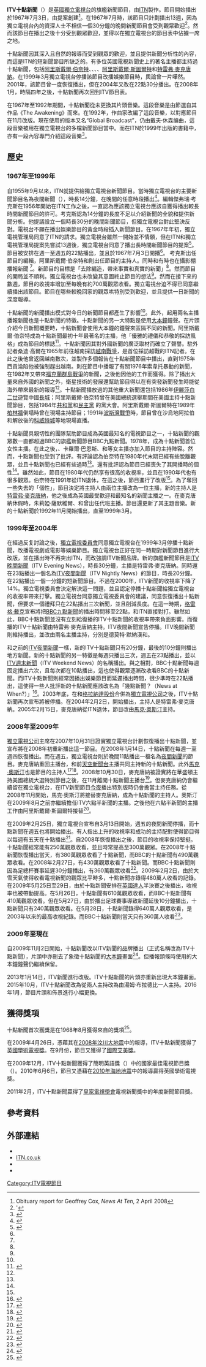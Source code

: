 {{電視節目信息框
| 顏色       = ITV News
| 名稱       = ITV十點新聞<br/>{{lang|en|ITV News at Ten}}
| 原名       =
| 圖片       = 
| 圖說       =
| 類型       = 新聞節目
| 原創       =
| 發展       =
| 導演       =
| 主持       = 詳見[[#主持人|主持人]]
| 演出       =
| 配音       =
| 旁白       =
| 主題曲     =
| 片頭曲     =
| 片尾曲     =
| 作曲       =
| 國家       =
| 地區       = {{GBR}}
| 語言       = [[英語|英語]]
| 季數       =
| 系列數     =
| 集數       =
| 每集列表   =
| 執行製片   =
| 製片人     = [[獨立電視新聞|獨立電視新聞]]
| 監製   =
| 副製片人   =
| 共同製片人 =
| 編審       =
| 剪輯       = [[吉奧夫·希爾|吉奧夫·希爾]]
| 外景       =
| 機位       =
| 每集長     = 40-45分鐘（包括地方分台新闻）
| 頻道       =
| 電視網     = [[獨立電視台_(頻道)|ITV]]、[[蘇格蘭電視台|STV]]、[[UTV電視台|UTV]]
| 電視臺     =
| 視頻制式   = {{lang|en|HDTV 1080i}}
| 音頻制式   = 立體聲
| 首播國家   = {{UK}}
| 首播地區   =
| 開始       = [[1967年|1967年]][[7月3日|7月3日]]－[[1999年|1999年]][[3月5日|3月5日]]<br/>[[2001年|2001年]][[1月22日|1月22日]]－[[2004年|2004年]][[10月29日|10月29日]]<br/>[[2008年|2008年]][[1月14日|1月14日]]
| 結束       =
| 晚於       =
| 早於       = 
| 相關劇集   =
| 中國大陸名稱 =
| 臺灣名稱     =
| 港澳名稱     =
| 馬新名稱     =
| 官方網站   = http://www.itv.com/news
| imdb_id    =
| tv_com_id  =
}}

'''ITV十點新聞'''（{{lang|en|'''''ITV News at Ten'''''}}）是[[英國|英國]][[獨立電視台_(英國)|獨立電視台]]的旗艦新聞節目，由[[ITN|ITN]]製作。節目開始播出於1967年7月3日，由{{link-en|傑弗瑞·考克斯|Geoffrey Cox (journalist)}}提案創建<ref>Obituary report for Geoffrey Cox, ''News At Ten'', 2 April 2008</ref>。在1967年7月時，該節目只計劃播出13週，因為獨立電視台內的資深人士不相信一個30分鐘的晚間新聞節目會受到觀眾歡迎<ref name="ReferenceA">'{{cite AV media |people=Rees, Norman, Gardner, Andrew, Nicholas, David, Purvis, Stewart |year=5 March 1999 |title= Turning back the clock' report, ''News at Ten''|trans_title= |medium=[[Television|Television]] |language= |url= |accessdate= |archiveurl= |archivedate= |format= |time= |location=[[London|London]], [[England|England]] |publisher=[[ITN|ITN]] |id= |isbn= |oclc= |quote= |ref= }}</ref>。然而該節目在播出之後十分受到觀眾歡迎，並得以在獨立電視台的節目表中佔據一席之地。

十點新聞因其深入且自然的報導而受到觀眾的歡迎，並且提供新聞分析性的內容，而這是ITN的短新聞節目所缺乏的。有多位英國電視新聞史上的著名主播都主持過十點新聞，包括[[阿里斯戴爾·伯奈特|阿里斯戴爾·伯奈特]]、{{link-en|桑迪·高爾|Sandy Gall}}、{{link-en|雷金納德·波桑奎特|Reginald Bosanquet}}、{{link-en|安娜·福特|Anna Ford}}、[[阿里斯戴爾·斯圖爾特|阿里斯戴爾·斯圖爾特]]和[[特雷弗·麥克唐納|特雷弗·麥克唐納]]。在1999年3月獨立電視台停播該節目改播娛樂節目時，輿論曾一片嘩然。2001年，該節目曾一度恢復播出，但在2004年又改在22點30分播出。在2008年1月，時隔四年之後，十點新聞再次回到ITV節目表。

在1967年至1992年期間，十點新聞從未更換其片頭音樂。這段音樂是由{{link-en|強尼·皮爾森|Johnny Pearson}}節選自其作品《The Awakening》而來。在1992年，作曲家{{link-en|戴夫·休森|Dave Hewson}}改編了這段音樂，以對應節目在11月改版。現在使用的版本又名“Global Broadcast”，仍由戴夫·休森编曲，這段音樂被用在獨立電視台的多檔新聞節目當中。而在ITN於1999年出版的書籍中，亦有一段內容專門介紹這段音樂<ref name=Telegraph>{{cite news|title=Johnny Pearson|url=http://www.telegraph.co.uk/news/obituaries/8490614/Johnny-Pearson.html|work=The Daily Telegraph|accessdate=27 November 2011|location=London|date=3 May 2011|archive-date=2014-08-20|archive-url=https://web.archive.org/web/20140820195710/http://www.telegraph.co.uk/news/obituaries/8490614/Johnny-Pearson.html|dead-url=no}}</ref>。

==歷史==
===1967年至1999年===
自1955年9月以來，ITN就提供給獨立電視台新聞節目。當時獨立電視台的主要新聞節目名為夜間新聞（{{lang|en|Late Night News}}），時長14分鐘，在晚間的任意時段播出<ref>{{cite news 
 |title=ITN - Independent Television News 
 |work=The Ident Zone 
 |publisher=MHP 
 |date=11 May 2009 
 |url=http://www.meldrum.co.uk/mhp/identzone/itn/index.html 
 |accessdate=11 May 2009 
 |deadurl=yes 
 |archiveurl=https://web.archive.org/web/20100426085352/http://www.meldrum.co.uk/mhp/identzone/itn/index.html 
 |archivedate=2010-04-26 
 }}</ref>。編輯傑弗瑞·考克斯在1956年開始在ITN工作之後，一直認為應該獨立電視台應該自{{link-en|獨立電視管理局|Independent Television Authority}}獲得播出較長時間新聞節目的許可。考克斯認為14分鐘的長度不足以介紹新聞的全貌和提供新聞分析。他提議設立一個時長30分的晚間新聞節目，但獨立電視台對此堅決反對。電視台不願在播出娛樂節目的黃金時段插入新聞節目。在1967年年初，獨立電視管理局同意了ITN的請求。獨立電視台雖然一開始並不情願，但在ITN和獨立電視管理局提案先嘗試13週後，獨立電視台同意了播出長時間新聞節目的提案<ref name="ATV News & Soap Zone">{{cite news 
 |title=''News at Ten'': Forty Years Off and On 
 |publisher=ATV News & Soap Zone 
 |date=25 October 2007 
 |url=http://soapzone.co.uk/index.php?option=com_content&task=view&id=197&Itemid=66 
 |accessdate=25 October 2007 
 |archiveurl=https://web.archive.org/web/20071123152415/http://soapzone.co.uk/index.php?option=com_content&task=view&id=197&Itemid=66 
 |archivedate=2007-11-23 
 |deadurl=yes 
 }}</ref>。節目被安排在週一至週五的22點播出，並且於1967年7月3日開播<ref name="FirstDate"/>。 考克斯出任節目的編輯，阿里斯戴爾·伯奈特和{{link-en|安德魯·加德納|Andrew Gardner (newsreader)}}則出任節目的主持人。同時{{link-en|雷金納德·波桑奎特|Reginald Bosanquet}}和{{link-en|喬治·費奇|George Ffitch}}有時也在攝影棚播報新聞
<ref name="ReferenceA"/>。新節目的目標是「去除編造，帶來事實和真實的新聞」<ref name="ATV News & Soap Zone"/>。然而節目的開局並不順利。獨立電視台也未改變其意圖終止節目的想法<ref name="ATV News & Soap Zone"/>。然而在接下來的數週，節目的收視率增加至每晚有約700萬觀眾收看。獨立電視台迫不得已同意繼續播出該節目。節目在哪些較晚回家的觀眾哄特別受到歡迎，並且提供一日新聞的深度報導。

十點新聞的新聞播出模式對今日的新聞節目都產生了影響<ref name="ATV News & Soap Zone"/>。此外，起用兩名主播播報新聞也是十點新聞的特徵。十點新聞的另一大特點是使用[[大本鐘|大本鐘]]鐘聲。在片頭介紹今日新聞概要時，十點新聞會使用大本鐘的鐘聲來區隔不同的新聞。阿里斯戴爾·伯奈特成為十點新聞最初十年最著名的主播，他「優雅的禮儀和恭敬的採訪風格」成為節目的標誌<ref name="Sir Alastair Burnet">{{cite news
  | title = Sir Alastair Burnet
  | publisher = The Telegraph
  | year = 2012
  | url = http://www.telegraph.co.uk/news/obituaries/culture-obituaries/tv-radio-obituaries/9414741/Sir-Alastair-Burnet.html
  | accessdate = 28 December 2012
  | archive-date = 2015-03-29
  | archive-url = https://web.archive.org/web/20150329015918/http://www.telegraph.co.uk/news/obituaries/culture-obituaries/tv-radio-obituaries/9414741/Sir-Alastair-Burnet.html
  | dead-url = no
  }}</ref>。十點新聞因其對外國新聞的廣泛取材而確立了聲譽。駐外記者桑迪·高爾在1965年前往越南採訪[[越南戰爭|越南戰爭]]，是首位採訪越戰的ITN記者。在此之後他曾返回越南數次，並製作多個報告在十點新聞節目中播出，直到1975年西貢淪陷他被強制趕出越南。{{link-en|邁克爾·尼科爾森|Michael Nicholson}}則在節目中播報了有關1976年索韋托暴動的新聞，在1982年又帶來[[福克蘭群島戰爭|福克蘭群島戰爭]]的新聞，之後他因他的工作而獲得{{link-en|南大西洋勳章|South Atlantic Medal}}。除了播出大量來自外國的新聞之外，衛星技術的發展還幫助節目得以在有突發新聞發生時能從海外帶來最新的報導<ref name="ReferenceA"/>。十點新聞播放過的其他重大新聞還包括1986年[[伊麗莎白二世|伊麗莎白二世]]遊覽中國[[長城|長城]]；阿里斯戴爾·伯奈特曾在美國總統選舉期間在美國主持十點新聞節目，包括1984年[[共和黨_(美國)|共和黨]]和[[民主黨_(美國)|民主黨]] 的黨大會。阿里斯戴爾·斯圖爾特在1989年[[柏林牆|柏林牆]]倒塌時曾在現場主持節目；1991年[[波斯灣戰爭|波斯灣戰爭]]時，節目曾在沙烏地阿拉伯和解放後的[[科威特城|科威特城]]等地現場直播。

十點新聞具親切性的團隊幫助節目成為英國最知名的電視節目之一，十點新聞的觀眾數一直都超過BBC的旗艦新聞節目BBC九點新聞。1978年，{{link-en|安娜·福特|Anna Ford}}成為十點新聞首位女性主播。在此之後，{{link-en|賽琳娜·斯科特|Selina Scott}}、卡羅爾·巴恩斯、{{link-en|帕梅拉·阿姆斯特朗|Pamela Armstrong}}和{{link-en|朱莉婭·薩默維爾|Julia Somerville}}等女主播亦加入節目的主持陣容。然而，十點新聞也受到了批評。有評論認為伯奈特在1980年代末期已經有些脫離觀眾，並且十點新聞也已經有些過時<ref name="Sir Alastair Burnet"/>。還有批評認為節目已經喪失了其開播時的個性<ref name="ATV News & Soap Zone"/>。雖然如此，節目在1980年代仍然享有很高的收視率，並且在1990年代也有很多觀眾。伯奈特在1991年從ITN退休，在這之後，節目進行了改版<ref name="ATV News & Soap Zone"/>。為了奪回一些失去的「個性」，節目決定將主持人由兩位主播改為一位主播，新的主持人是[[特雷弗·麥克唐納|特雷弗·麥克唐納]]，他之後成為英國最受歡迎和最知名的新聞主播之一。在麥克唐納休假時，朱莉婭·薩默維爾、{{link-en|約翰·蘇切特|John Suchet}}和{{link-en|德莫特·默納漢|Dermot Murnaghan}}曾出任代班主播。節目還更新了其主題音樂。新的十點新聞於1992年11月開始播出，直至1999年3月。

===1999年至2004年===
在經過反复討論之後，[[獨立電視委員會|獨立電視委員會]]同意獨立電視台在1999年3月停播十點新聞，改播電視劇或電影等娛樂節目。獨立電視台正好在同一時期對新聞節目進行大改版，並在播出時不再突出ITN，而改強調ITV新聞品牌。新的旗艦新聞節目是[[ITV晚間新聞|ITV晚間新聞]]（ITV Evening News），時長30分鐘，主播是特雷弗·麥克唐納。同時還在23點播出一個名為[[ITV夜間新聞|ITV夜間新聞]]（ITV Nightly News）的節目，時長20分鐘。在22點播出一個一分鐘的短新聞節目。不過在2000年，ITV新聞的收視率下降了14%。獨立電視委員會決定解決這一問題，並且認定停播十點新聞給獨立電視台的收視率帶來打擊。獨立電視台同意獨立電視委員會的建議，同意恢復播出十點新聞，但要求一個禮拜只在22點播出三次新聞，並且削減長度。在這一時期，{{link-en|BBC總裁|Director-General of the BBC}}[[格雷格·戴克|格雷格·戴克]]宣布將把[[BBC九點新聞|BBC九點新聞]]的播出時間移至22點，和ITN直接對打。雖然如此，BBC十點新聞並沒有立刻給復播的ITV十點新聞的收視率帶來負面影響。而復播的ITV十點新聞由特雷弗·麥克唐納主持。ITV夜間新聞宣告停播。ITV晚間新聞則維持播出，並改由兩名主播主持，分別是德莫特·默納漢和{{link-en|瑪麗·南丁格爾|Mary Nightingale}}。

和之前的[[ITV夜間新聞|ITV夜間新聞]]一樣，新的ITV十點新聞只有20分鐘，最後的10分鐘則播出地方新聞。新的十點新聞的另一特徵是每週只播出三次，週五在23點播出，並以[[ITV週末新聞|ITV週末新聞]]（ITV Weekend News）的名稱播出。與之相對，BBC十點新聞每週固定播出六次，且每次都在10點播出，這也使得觀眾逐漸改收看BBC的十點新聞。而ITV十點新聞則經常因播出娛樂節目而延遲播出時間，很少準時在22點播出，這使得一些人批評新的十點新聞應該改名為「幾點新聞？（News at When?）」<ref>{{cite news 
 |title=''News at When'' 
 |publisher=Transdiffusion Broadcasting System 
 |year=2002 
 |url=http://www.transdiffusion.org/emc/newsdesk/ten.php 
 |accessdate=23 October 2007 
 |deadurl=yes 
 |archiveurl=https://web.archive.org/web/20070930160520/http://www.transdiffusion.org/emc/newsdesk/ten.php 
 |archivedate=2007-09-30 
 }}</ref>。2003年底，在{{link-en|卡爾頓通信|Carlton Communications}}和[[格拉納達股份|格拉納達股份]]合併為[[獨立電視公司|獨立電視公司]]之後，ITV十點新聞再次宣布將被停播。在2004年2月2日，{{link-en|ITV十點半新聞|ITV News at 10.30}}開始播出，主持人是特雷弗·麥克唐納。2005年2月15日，麥克唐納從ITN退休，節目改由[[馬克·奧斯汀|馬克·奧斯汀]]主持。

===2008年至2009年===
[[獨立電視公司|獨立電視公司]]主席{{link-en|邁克爾·格雷德|Michael Grade}}在2007年10月31日證實獨立電視台計劃恢復播出十點新聞，並宣布將在2008年初重新播出這一節目。在2008年1月14日，十點新聞在每週一至週四恢復播出。而在週五，獨立電視台則於晚間11點播出一檔名為[[夜間新聞|夜間新聞]]的節目。麥克唐納重回主播台，和前[[天空新聞台|天空新聞台]]主播{{link-en|朱莉·艾特奇厄姆|Julie Etchingham}}共同主持新的十點新聞。此外[[馬克·奧斯汀|馬克·奧斯汀]]也是節目的主持人<ref>{{cite news
 |title        = ''News at Ten'' returns to ITV
 |publisher    = The Guardian
 |date         = 7 December 2007
 |url          = http://www.guardian.co.uk/media/2007/oct/31/itv.tvnews?gusrc=rss&feed=media
 |accessdate   = 7 December 2007
 |first        = Chris
 |last         = Tryhorn
 |location     = London
 |archive-date = 2009-06-30
 |archive-url  = https://web.archive.org/web/20090630131839/http://www.guardian.co.uk/media/2007/oct/31/itv.tvnews?gusrc=rss&feed=media
 |dead-url     = no
}}</ref><ref>{{cite news 
 |title=''News at Ten'' 
 |publisher=ITV 
 |date=2 January 2008 
 |url=http://www.itv.com/news/ten 
 |accessdate=2 January 2008 
 |deadurl=yes 
 |archiveurl=https://web.archive.org/web/20080118065701/http://www.itv.com/news/ten/ 
 |archivedate=2008-01-18 
 }}</ref>。2008年10月30日，麥克唐納被證實將在華盛頓主持美國總統大選特別節目之後，在11月離開十點新聞主播台<ref>{{cite news
 |title        = Sir Trevor McDonald to leave News at Ten next month
 |publisher    = The Guardian
 |date         = 30 October 2008
 |url          = http://www.guardian.co.uk/media/2008/oct/30/tvnews-itv
 |accessdate   = 31 October 2008
 |first        = Tara
 |last         = Conlan
 |location     = London
 |archive-date = 2012-07-20
 |archive-url  = https://web.archive.org/web/20120720001859/http://www.guardian.co.uk/media/2008/oct/30/tvnews-itv
 |dead-url     = no
}}</ref>。但麥克唐納仍會繼續留在獨立電視台，在ITV新聞節目[[今夜|今夜]]播出特別版時仍會擔當主持任務。從2008年11月開始，馬克·奧斯汀將接替麥克唐納，成為十點新聞的主持人。奧斯汀在2009年8月之前亦繼續擔任ITV六點半新聞的主播。之後他在六點半新聞的主播工作由阿里斯戴爾·斯圖爾特接替<ref>{{cite news
 |title        = More Mark Austin on News at Ten
 |publisher    = MediaGuardian
 |date         = 19 August 2009
 |url          = http://www.guardian.co.uk/media/2009/aug/19/mark-austin-news-ten
 |accessdate   = 10 October 2010
 |first        = John
 |last         = Plunkett
 |location     = London
 |archive-date = 2012-01-10
 |archive-url  = https://web.archive.org/web/20120110170133/http://www.guardian.co.uk/media/2009/aug/19/mark-austin-news-ten
 |dead-url     = no
}}</ref>。

在2009年2月25日，獨立電視台宣布自3月13日開始，週五的夜間新聞停播，而十點新聞在週五也將開始播出。有人指出上升的收視率和成功的主持配對使得節目得以每週有五天在十點播出<ref>{{cite news
 |title        = ''News at Ten'' goes five-nights-a-week
 |publisher    = The Guardian
 |date         = 25 February 2009
 |url          = http://www.guardian.co.uk/media/2009/feb/25/news-at-ten-five-night-week
 |accessdate   = 26 February 2009
 |first        = Leigh
 |last         = Holmwood
 |location     = London
 |archive-date = 2019-10-17
 |archive-url  = https://web.archive.org/web/20191017132121/https://www.theguardian.com/media/2009/feb/25/news-at-ten-five-night-week
 |dead-url     = no
}}</ref>。自2008年恢復播出之後，節目的收視率保持堅挺。十點新聞經常能有250萬觀眾收看，並且時常提高至300萬觀眾。在2008年十點新聞恢復播出當天，有380萬觀眾收看了十點新聞，而BBC的十點新聞有490萬觀眾收看。在2008年2月27日，有430萬觀眾收看了十點新聞。而BBC十點新聞則因為足總杯賽事延遲30分鐘播出，有360萬觀眾收看<ref>{{cite news
 |title        = ''News at Ten's'' bongs beat the BBC
 |publisher    = The Guardian
 |date         = 29 February 2008
 |url          = http://www.guardian.co.uk/media/2008/feb/29/tvratings.television
 |accessdate   = 31 August 2008
 |first        = Leigh
 |last         = Holmwood
 |location     = London
 |archive-date = 2009-04-08
 |archive-url  = https://web.archive.org/web/20090408215943/http://www.guardian.co.uk/media/2008/feb/29/tvratings.television
 |dead-url     = no
}}</ref>。2009年2月2日，由於大雪天氣使得收看電視新聞的觀眾比平時多，十點新聞亦錄得480萬人收看的記錄。在2009年5月25日至29日，由於十點新聞安排在[[英國達人|英國達人]]半決賽之後播出，收視率也被帶動提高。在5月26日，十點新聞有610萬觀眾收看，而BBC十點新聞有410萬觀眾收看。但在5月27日，由於播出足球賽事導致新聞延後10分鐘播出，十點新聞只有240萬觀眾收看。在5月28日，十點新聞錄得640萬人觀眾收看，是2003年以來的最高收視紀錄。而BBC十點新聞則當天只有360萬人收看<ref>{{cite news
 |title        = Britain's Got Talent boosts News at Ten
 |publisher    = The Guardian
 |date         = 29 May 2009
 |url          = http://www.guardian.co.uk/media/2009/may/29/britains-got-talent-news
 |accessdate   = 29 May 2009
 |first        = Leigh
 |last         = Holmwood
 |location     = London
 |archive-date = 2009-07-31
 |archive-url  = https://web.archive.org/web/20090731043355/http://www.guardian.co.uk/media/2009/may/29/britains-got-talent-news
 |dead-url     = no
}}</ref>。

===2009年至現在===
自2009年11月2日開始，十點新聞改以ITV新聞的品牌播出（正式名稱改為ITV十點新聞），片頭中亦刪去了象徵十點新聞的[[大本鐘|大本鐘]]畫面<ref>{{cite news | url=http://www.guardian.co.uk/media/2009/oct/22/itv-news-at-ten-big-ben | work=The Guardian | title=ITV to drop Big Ben from News at Ten titles | first=James | last=Robinson | date=22 October 2009 | accessdate=5 May 2010 | location=London | archive-date=2009-10-25 | archive-url=https://web.archive.org/web/20091025020552/http://www.guardian.co.uk/media/2009/oct/22/itv-news-at-ten-big-ben | dead-url=no }}</ref>。但播報頭條時使用的大本鐘鐘聲仍繼續保留。

2013年1月14日，ITV新聞進行改版。ITV十點新聞的片頭亦重新出現大本鐘畫面。2015年10月，ITV十點新聞改為從兩人主持改為由湯姆·布拉德比一人主持。2016年1月，節目片頭和佈景進行小幅更換。

==獲得獎項==
十點新聞首次獲獎是在1968年8月獲得來自{{link-en|Mediawatch-uk|國家觀眾和聽眾協會}}的獎項<ref>{{cite news|url=http://www.itnsource.com/en/shotlist//ITN/1968/08/29/FS290868040/?s=%22news+at+ten%22&st=0&pn=1|title=NEWS AT TEN GETS AWARD|date=|work=|publisher=ITN Source|accessdate=3 September 2014|archive-date=2015-06-20|archive-url=https://web.archive.org/web/20150620005218/http://www.itnsource.com/en/shotlist//ITN/1968/08/29/FS290868040/?s=%22news+at+ten%22&st=0&pn=1|dead-url=no}}</ref>。

在2009年4月26日，憑藉其在[[2008年汶川大地震|2008年汶川大地震]]中的報導，ITV十點新聞獲得了[[英國學術電視獎|英國學術電視獎]]。在9月份，節目又獲得了[[國際艾美獎|國際艾美獎]]。

在2009年12月，ITV十點新聞獲得了簡明英語獎（{{lang|en|Plain English Awards}}）中的國家最佳電視節目獎（{{lang|en|Best National Television Programme}}）。2010年6月6日，節目又憑藉在[[2010年海地地震|2010年海地地震]]中的報導贏得英國學術電視獎。

2011年2月，ITV十點新聞贏得了[[皇家電視學會|皇家電視學會]]電視新聞獎中的年度新聞節目獎。

==參考資料==
{{reflist|35em}}

== 外部連結 ==
*{{itv.com|id=news|title=ITV News}}
*[http://www.itn.co.uk ITN.co.uk]{{Wayback|url=http://www.itn.co.uk/ |date=20130210205234 }}
*{{Facebook|itvnews|name=ITV News}}
*{{Twitter|itvnews|ITV News}}
{{ITV News}}
[[Category:ITV電視節目|Category:ITV電視節目]]